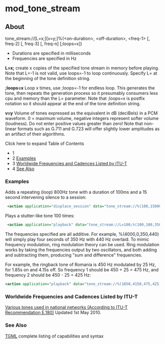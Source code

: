 
# mod_tone_stream 

 

## About

tone\_stream://\[L=x;\]\[v=y;\]%(&lt;on-duration>, &lt;off-duration>, &lt;freq-1> \[, freq-2\] \[, freq-3\] \[, freq-n\] \[;loops=x\])

* Durations are specified in milliseconds
* Frequencies are specified in Hz

**L=x;** create x copies of the specified tone stream in memory before playing. Note that L=-1 is not valid, use loops=-1 to loop continuously. Specify L= at the beginning of the tone definition string.

**;loops=x** Loop x times, use ;loops=-1 for endless loop. This generates the tone, then repeats the generation process so it presumably consumers less cpu and memory than the L= parameter. Note that ;loops=x is postfix notation so it should appear at the end of the tone definition string.

**v=y** Volume of tones expressed as the equivalent in dB (deciBels) in a PCM waveform. 0 = maximum volume, negative integers represent softer volume (loudness). Do not enter positive values greater than zero! Note that non-linear formats such as G.711 and G.723 will offer slightly lower amplitudes as an artifact of their algorithms.

Click here to expand Table of Contents

* 1 [](#--)
* 2 [Examples](#examples)
* 3 [Worldwide Frequencies and Cadences Listed by ITU-T](#worldwide-frequencies-and-cadences-listed-by-itu-t)
* 4 [See Also](#see-also)

###   

### Examples

Adds a repeating (loop) 800Hz tone with a duration of 100ms and a 15 second intervening silence to a session:

```xml
 <action application="displace_session" data="tone_stream://%(100,15000,800);loops=-1" />
```

  
Plays a stutter-like tone 100 times:

```xml
 <action application="playback" data="tone_stream://L=100;%(100,100,350,440)" />
```

  
The frequencies specified are all additive. For example, %(4000,0,350,440) will simply play four seconds of 350 Hz with 440 Hz overlaid. To mimic frequency modulation, ring modulation theory can be used. Ring modulation works by taking the frequencies output by two oscillators, and both adding and subtracting them, producing "sum and difference" frequencies.

For example, the ringback tone of Romania is 450 Hz modulated by 25 Hz, for 1.85s on and 4.15s off. So frequency 1 should be 450 + 25 = 475 Hz, and frequency 2 should be 450 - 25 = 425 Hz:

```xml
<action application="playback" data="tone_stream://%(1850,4150,475,425);loops=-1" />
```

### Worldwide Frequencies and Cadences Listed by ITU-T

[Various tones used in national networks (According to ITU-T Recommendation E.180)](http://www.itu.int/dms%5Fpub/itu-t/opb/sp/T-SP-E.180-2010-PDF-E.pdf) Updated 1st May 2010.

### See Also

[TGML](./mod-dptools/gentones/TGML_6586573.mdx#lua) complete listing of capabilities and syntax



